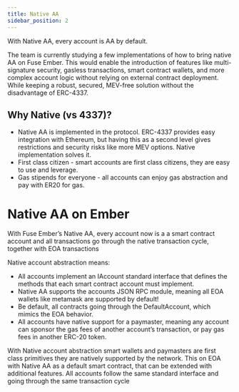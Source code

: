 ```yaml
---
title: Native AA
sidebar_position: 2
---
```


With Native AA, every account is AA by default.

The team is currently studying a few implementations of how to bring native AA on Fuse Ember. This would enable the introduction of features like multi-signature security, gasless transactions, smart contract wallets, and more complex account logic without relying on external contract deployment. While keeping a robust, secured, MEV-free solution without the disadvantage of ERC-4337.




## Why Native (vs 4337)?

* Native AA is implemented in the protocol. ERC-4337 provides easy integration with Ethereum, but having this as a second level gives restrictions and security risks like more MEV options. Native implementation solves it.
* First class citizen - smart accounts are first class citizens, they are easy to use and leverage.
* Gas stipends for everyone - all accounts can enjoy gas abstraction and pay with ER20 for gas.

# Native AA on Ember

With Fuse Ember’s Native AA, every account now is a a smart contract account and all transactions go through the native transaction cycle, together with EOA transactions  

Native account abstraction means:

* All accounts implement an IAccount standard interface that defines the methods that each smart contract account must implement.
* Native AA supports the accounts JSON RPC module, meaning all EOA wallets like metamask are supported by default!
* Be default, all contracts going through the DefaultAccount, which mimics the EOA behavior. 
* All accounts have native support for a paymaster, meaning any account can sponsor the gas fees of another account’s transaction, or pay gas fees in another ERC-20 token.

With Native account abstraction smart wallets and paymasters are first class primitives they are natively supported by the network. This on EOA with Native AA as a default smart contract, that can be extended with additional features. All accounts follow the same standard interface and going through the same transaction cycle&#x9;
